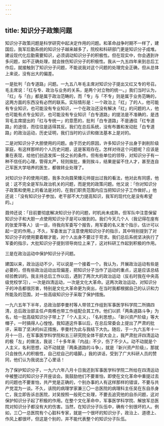```yaml
---
---
---
```

title: 知识分子政策问题
---




知识分子政策问题是科学研究中起决定作用的问题。和革命战争时期不一样了，建国后，我军后勤系统的知识分子越来越多了，院校和科研部门更是知识分子成堆。建设现代化后勤需要知识，必须调动知识分子的积极性。但在现实中，你会遇到许多问题，如不正确处理，就会挫伤知识分子的积极性。我从一九五四年来到总后工作后，就接触到了知识分子问题，不能说我对这个问题的处理完全正确，但从总体上来说，没有出大的偏差。

一是批判「白专道路」问题。一九五八年毛主席对知识分子提出又红又专的号召。毛主席说：「红与专、政治与业务的关系，是两个对立物的统一。」我们当时认为，「红」与「白」都是属于政治范畴的，而「专」与「不专」则是属于业务范畴的，这两方面的东西没有必然的联系。实际情形是：一个政治上「红」了的人，他可能有专业知识，也可能没有专业知识，一个在政治还没有解决「红」的问题的人，他也可能有点专业知识，也可能没有专业知识「白专道路」的提法是不准确的，是违背毛主席提出的「红与专统一」的意愿的，批判「白专道路」不是通往「红专道路」的途径，而往往是适得其反。我们在总后系统，没有布置和发动批「白专道路」的政治运动，历史证明，我们当时的认识和做法基本上是对的。

二是对知识分子大胆使用的问题。由于历史的原因，许多知识分子出身于剥削阶级家庭，有这样那样的个人历史问题，这是客观存在。怎样对待这个问题呢？应该是重在表现，给他们创造发挥一技之长的条件。但有些单位的领导，对知识分子有一种不信任的心理，管得太严，轻则挨批，重则挨斗，结果是留不住人才，甚至连自己军医大学培养的医生，都做转业处理了。

对知识分子的使用问题，我多次向聂荣臻元帅提出过我的看法，他对此有同感，他说：这不完全是军队政治机关的问题，而是党的政策问题。他又说：「你对知识分子政策和使用上的看法是对的，在我们职责范围内应当把知识分子工作做好。」他还说：「没有知识分子参加，老干部不大力提高知识，我军的现代化是没有希望的。」

聂帅还说：「目前要彻底解决知识分子的问题，时机尚未成熟，但军队中注意保留知识分子和大胆一点使用知识分子是可以做到的。我们今天几个人（我记得在座有的张爱萍等人）谈一谈，待我向军委写个报告，用军委的名义发个指示，估计可以起一定的作用。」不久，军委发出了注意使用知识分子的指示，其中特别提到了对知识分子的使用要着眼才能，对个人出身不要过于苛求。我们总后系统坚决执行了军委的指示，大批知识分子提到领导岗位上来了，这对科研工作起到积极的作用。

三是在政治运动中保护知识分子问题。

建国以来，政治运动不少，可以说是一个接着一个。我认为，开展政治运动有些是必要的，但有些政治运动出现偏差，把知识分子当作了运动的重点，这是应该总结经验教训的。我主持总后工作以后，遇到了两次大的政治运动（反右时我在中央高级党校学习），一次是四清运动，一次是文化大革命。这两次政治运动，对知识分子的冲击都很厉害，特别是文化大革命更为突出，在当时我都根据自己的认识和力所能及的范围，对一些高级知识分子采取了保护措施。

一九六五年下半年，总政治部李曼村等人带领工作组到军事医学科学院二所搞四清，总后政治部主任卢南樵也带工作组配合其工作。他们以抓「两条道路斗争」为名，给一批高级知识分子带上了「个人主义」、「名利思想」、「新兴资产阶级」等大帽子，一时搞得人心惶惶。我知道这件事以后，在总后常委会上提出了严肃的批评，采取了坚决的纠正措施，李曼村为此与我结下大仇。随后，于一九六五年十一月十一日，在军事医学科学院和五三研究院全体干部大会上，我严肃批评四清运动的极「左」的做法，我说：「十多年来『内战』不少，伤了不少人。动不动就是个人主义，名利思想，动不动就是『两条道路的斗争』，就是『新兴资产阶级』，那就只会挫伤人的积极性，自己挖自己的墙脚。」我的讲话，受到了广大科研人员的赞同，他们认为我说出了心里话！

为了保护知识分子，一九六六年八月十日我还到军事医学科学院二所给在四清运动中被整过的知识分子开座谈会。我鼓励他们不要害怕，即使在文化革命中重提过去的问题也不要害怕，共产党是正确的，个别办事的人有这样那样的错误，不要与共产党混为一谈。不久，该院的病理学家兼三〇一总医院的病理科主任吴在东自杀身亡，我立即告诉总医院，对吴按照一般死亡处理，不要去追究他的自杀问题，这对保护知识分子起了积极的作用。在整个文化革命中，军事医学科学院、解放军总医院对知识分子都没有大的伤害。当然，在知识分子队伍中，确有个别很坏的人。例如，三〇一总医院有个心脏科专家，就是一个很坏的知识分子，政治上、道德上、作风上都很坏，但这是个别的，并不能代表整个的知识分子队伍。